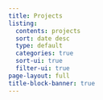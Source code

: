 ```yaml
---
title: Projects
listing:
  contents: projects
  sort: date desc
  type: default
  categories: true
  sort-ui: true
  filter-ui: true
page-layout: full
title-block-banner: true
---
```

